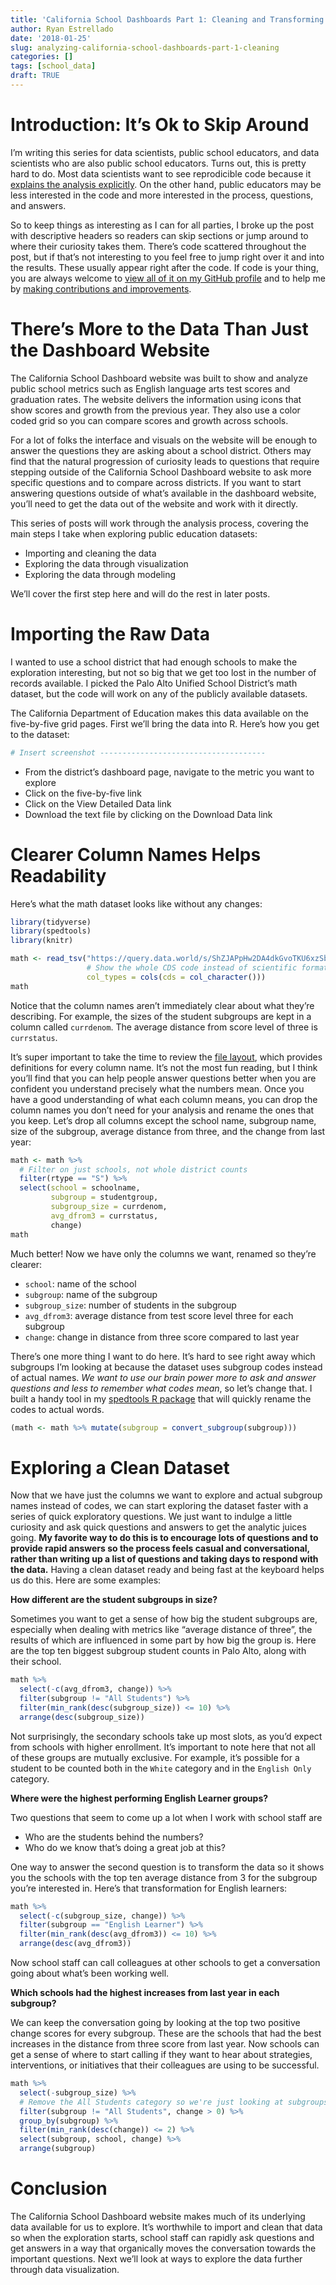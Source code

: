 ```yaml
---
title: 'California School Dashboards Part 1: Cleaning and Transforming'
author: Ryan Estrellado
date: '2018-01-25'
slug: analyzing-california-school-dashboards-part-1-cleaning
categories: []
tags: [school_data]
draft: TRUE
---
```


# Introduction: It's Ok to Skip Around 

I'm writing this series for data scientists, public school educators, and data scientists who are also public school educators. Turns out, this is pretty hard to do. Most data scientists want to see reprodicible code because it [explains the analysis explicitly](https://simplystatistics.org/2014/06/06/the-real-reason-reproducible-research-is-important/). On the other hand, public educators may be less interested in the code and more interested in the process, questions, and answers. 

So to keep things as interesting as I can for all parties, I broke up the post with descriptive headers so readers can skip sections or jump around to where their curiosity takes them. There's code scattered throughout the post, but if that's not interesting to you feel free to jump right over it and into the results. These usually appear right after the code. If code is your thing, you are always welcome to [view all of it on my GitHub profile](https://github.com/restrellado/blogdown_blog) and to help me by [making contributions and improvements](https://help.github.com/articles/creating-a-pull-request/). 

# There's More to the Data Than Just the Dashboard Website 

The California School Dashboard website was built to show and analyze public school metrics such as English language arts test scores and graduation rates. The website delivers the information using icons that show scores and growth from the previous year. They also use a color coded grid so you can compare scores and growth across schools. 

For a lot of folks the interface and visuals on the website will be enough to answer the questions they are asking about a school district. Others may find that the natural progression of curiosity leads to questions that require stepping outside of the California School Dashboard website to ask more specific questions and to compare across districts. If you want to start answering questions outside of what's available in the dashboard website, you'll need to get the data out of the website and work with it directly. 

This series of posts will work through the analysis process, covering the main steps I take when exploring public education datasets: 

- Importing and cleaning the data 
- Exploring the data through visualization 
- Exploring the data through modeling 

We'll cover the first step here and will do the rest in later posts. 

# Importing the Raw Data

I wanted to use a school district that had enough schools to make the exploration interesting, but not so big that we get too lost in the number of records available. I picked the Palo Alto Unified School District's math dataset, but the code will work on any of the publicly available datasets. 

The California Department of Education makes this data available on the five-by-five grid pages. First we'll bring the data into R. Here's how you get to the dataset: 

```r
# Insert screenshot -------------------------------------
```

- From the district's dashboard page, navigate to the metric you want to explore
- Click on the five-by-five link 
- Click on the View Detailed Data link 
- Download the text file by clicking on the Download Data link 

# Clearer Column Names Helps Readability 

Here's what the math dataset looks like without any changes: 

```r
library(tidyverse) 
library(spedtools) 
library(knitr)
```

```r
math <- read_tsv("https://query.data.world/s/ShZJAPpHw2DA4dkGvoTKU6xzSb5A61", 
                 # Show the whole CDS code instead of scientific format
                 col_types = cols(cds = col_character()))
math
```

Notice that the column names aren't immediately clear about what they're describing. For example, the sizes of the student subgroups are kept in a column called `currdenom`. The average distance from score level of three is `currstatus`. 

It's super important to take the time to review the [file layout](https://www.cde.ca.gov/ta/ac/cm/mathgr38fall17.asp), which provides definitions for every column name. It's not the most fun reading, but I think you'll find that you can help people answer questions better when you are confident you understand precisely what the numbers mean. Once you have a good understanding of what each column means, you can drop the column names you don't need for your analysis and rename the ones that you keep. Let's drop all columns except the school name, subgroup name, size of the subgroup, average distance from three, and the change from last year: 

```r
math <- math %>% 
  # Filter on just schools, not whole district counts 
  filter(rtype == "S") %>% 
  select(school = schoolname, 
         subgroup = studentgroup, 
         subgroup_size = currdenom, 
         avg_dfrom3 = currstatus, 
         change)
math
```

Much better! Now we have only the columns we want, renamed so they're clearer: 

- `school`: name of the school 
- `subgroup`: name of the subgroup 
- `subgroup_size`: number of students in the subgroup 
- `avg_dfrom3`: average distance from test score level three for each subgroup 
- `change`: change in distance from three score compared to last year 

There's one more thing I want to do here. It's hard to see right away which subgroups I'm looking at because the dataset uses subgroup codes instead of actual names. *We want to use our brain power more to ask and answer questions and less to remember what codes mean*, so let's change that. I built a handy tool in my [spedtools R package](https://github.com/restrellado/spedtools) that will quickly rename the codes to actual words. 

```r
(math <- math %>% mutate(subgroup = convert_subgroup(subgroup)))
```

# Exploring a Clean Dataset 

Now that we have just the columns we want to explore and actual subgroup names instead of codes, we can start exploring the dataset faster with a series of quick exploratory questions. We just want to indulge a little curiosity and ask quick questions and answers to get the analytic juices going. **My favorite way to do this is to encourage lots of questions and to provide rapid answers so the process feels casual and conversational, rather than writing up a list of questions and taking days to respond with the data.** Having a clean dataset ready and being fast at the keyboard helps us do this. Here are some examples: 

**How different are the student subgroups in size?** 

Sometimes you want to get a sense of how big the student subgroups are, especially when dealing with metrics like "average distance of three", the results of which are influenced in some part by how big the group is. Here are the top ten biggest subgroup student counts in Palo Alto, along with their school. 

```r
math %>% 
  select(-c(avg_dfrom3, change)) %>% 
  filter(subgroup != "All Students") %>% 
  filter(min_rank(desc(subgroup_size)) <= 10) %>% 
  arrange(desc(subgroup_size))
```

Not surprisingly, the secondary schools take up most slots, as you'd expect from schools with higher enrollment. It's important to note here that not all of these groups are mutually exclusive. For example, it's possible for a student to be counted both in the `White` category and in the `English Only` category. 

**Where were the highest performing English Learner groups?**

Two questions that seem to come up a lot when I work with school staff are 

- Who are the students behind the numbers? 
- Who do we know that's doing a great job at this? 

One way to answer the second question is to transform the data so it shows you the schools with the top ten average distance from 3 for the subgroup you're interested in. Here's that transformation for English learners: 

```r
math %>% 
  select(-c(subgroup_size, change)) %>% 
  filter(subgroup == "English Learner") %>% 
  filter(min_rank(desc(avg_dfrom3)) <= 10) %>% 
  arrange(desc(avg_dfrom3))
``` 

Now school staff can call colleagues at other schools to get a conversation going about what's been working well. 

**Which schools had the highest increases from last year in each subgroup?** 

We can keep the conversation going by looking at the top two positive change scores for every subgroup. These are the schools that had the best increases in the distance from three score from last year. Now schools can get a sense of where to start calling if they want to hear about strategies, interventions, or initiatives that their colleagues are using to be successful. 

```r
math %>% 
  select(-subgroup_size) %>% 
  # Remove the All Students category so we're just looking at subgroups
  filter(subgroup != "All Students", change > 0) %>%
  group_by(subgroup) %>% 
  filter(min_rank(desc(change)) <= 2) %>% 
  select(subgroup, school, change) %>% 
  arrange(subgroup)
```

# Conclusion 

The California School Dashboard website makes much of its underlying data available for us to explore. It's worthwhile to import and clean that data so when the exploration starts, school staff can rapidly ask questions and get answers in a way that organically moves the conversation towards the important questions. Next we'll look at ways to explore the data further through data visualization. 